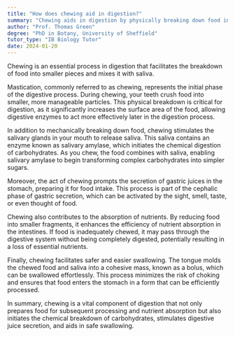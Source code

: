 ```yaml
---
title: "How does chewing aid in digestion?"
summary: "Chewing aids in digestion by physically breaking down food into smaller pieces and mixing it with saliva."
author: "Prof. Thomas Green"
degree: "PhD in Botany, University of Sheffield"
tutor_type: "IB Biology Tutor"
date: 2024-01-20
---
```


Chewing is an essential process in digestion that facilitates the breakdown of food into smaller pieces and mixes it with saliva.

Mastication, commonly referred to as chewing, represents the initial phase of the digestive process. During chewing, your teeth crush food into smaller, more manageable particles. This physical breakdown is critical for digestion, as it significantly increases the surface area of the food, allowing digestive enzymes to act more effectively later in the digestion process.

In addition to mechanically breaking down food, chewing stimulates the salivary glands in your mouth to release saliva. This saliva contains an enzyme known as salivary amylase, which initiates the chemical digestion of carbohydrates. As you chew, the food combines with saliva, enabling salivary amylase to begin transforming complex carbohydrates into simpler sugars.

Moreover, the act of chewing prompts the secretion of gastric juices in the stomach, preparing it for food intake. This process is part of the cephalic phase of gastric secretion, which can be activated by the sight, smell, taste, or even thought of food.

Chewing also contributes to the absorption of nutrients. By reducing food into smaller fragments, it enhances the efficiency of nutrient absorption in the intestines. If food is inadequately chewed, it may pass through the digestive system without being completely digested, potentially resulting in a loss of essential nutrients.

Finally, chewing facilitates safer and easier swallowing. The tongue molds the chewed food and saliva into a cohesive mass, known as a bolus, which can be swallowed effortlessly. This process minimizes the risk of choking and ensures that food enters the stomach in a form that can be efficiently processed.

In summary, chewing is a vital component of digestion that not only prepares food for subsequent processing and nutrient absorption but also initiates the chemical breakdown of carbohydrates, stimulates digestive juice secretion, and aids in safe swallowing.
    